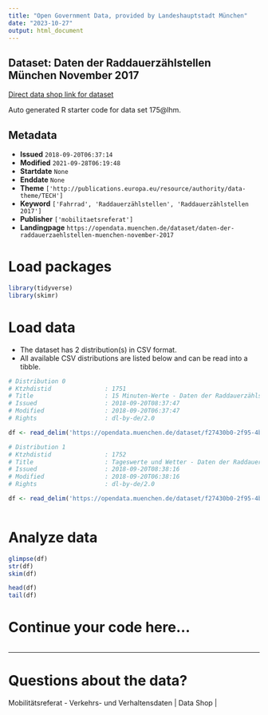 ```yaml
---
title: "Open Government Data, provided by Landeshauptstadt München"
date: "2023-10-27"
output: html_document
---
```


## Dataset: Daten der Raddauerzählstellen München November 2017

[Direct data shop link for dataset](https://opendata.muenchen.de/dataset/daten-der-raddauerzaehlstellen-muenchen-november-2017)

Auto generated R starter code for data set 175@lhm.

## Metadata

- **Issued** `2018-09-20T06:37:14`
- **Modified** `2021-09-28T06:19:48`
- **Startdate** `None`
- **Enddate** `None`
- **Theme** `['http://publications.europa.eu/resource/authority/data-theme/TECH']`
- **Keyword** `['Fahrrad', 'Raddauerzählstellen', 'Raddauerzählstellen 2017']`
- **Publisher** `['mobilitaetsreferat']`
- **Landingpage** `https://opendata.muenchen.de/dataset/daten-der-raddauerzaehlstellen-muenchen-november-2017`


# Load packages

```r

library(tidyverse)
library(skimr)

```

# Load data

-   The dataset has 2 distribution(s) in CSV format.
-   All available CSV distributions are listed below and can be read into a tibble.

```r

# Distribution 0
# Ktzhdistid               : 1751
# Title                    : 15 Minuten-Werte - Daten der Raddauerzählstellen München November 2017
# Issued                   : 2018-09-20T08:37:47
# Modified                 : 2018-09-20T06:37:47
# Rights                   : dl-by-de/2.0

df <- read_delim('https://opendata.muenchen.de/dataset/f27430b0-2f95-4b3f-8436-c984377ec3b8/resource/b71ca8a2-d881-4156-86a6-f03eaf326caf/download/rad20171115min.csv')

# Distribution 1
# Ktzhdistid               : 1752
# Title                    : Tageswerte und Wetter - Daten der Raddauerzählstellen München November 2017
# Issued                   : 2018-09-20T08:38:16
# Modified                 : 2018-09-20T06:38:16
# Rights                   : dl-by-de/2.0

df <- read_delim('https://opendata.muenchen.de/dataset/f27430b0-2f95-4b3f-8436-c984377ec3b8/resource/48e34f1e-8416-4b4d-8531-727ac2c794aa/download/rad201711tage.csv')



```

# Analyze data

```r

glimpse(df)
str(df)
skim(df)

head(df)
tail(df)

```

# Continue your code here...

```r

```

------------------------------------------------------------------------

# Questions about the data?

Mobilitätsreferat - Verkehrs- und Verhaltensdaten | Data Shop | 
